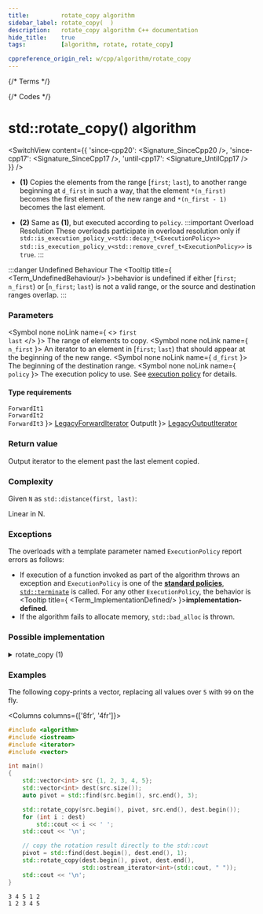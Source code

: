 ```yaml
---
title:         rotate_copy algorithm
sidebar_label: rotate_copy(  )
description:   rotate_copy algorithm C++ documentation
hide_title:    true
tags:          [algorithm, rotate, rotate_copy]

cppreference_origin_rel: w/cpp/algorithm/rotate_copy
---
```



{/* Terms */}


{/* Codes */}


# std::rotate_copy() algorithm

<SwitchView content={{
  'since-cpp20': <Signature_SinceCpp20 />,
  'since-cpp17': <Signature_SinceCpp17 />,
  'until-cpp17': <Signature_UntilCpp17 />
}} />

- **(1)** Copies the elements from the range [`first`; `last`), to another range beginning at `d_first` in such a way, that the element `*(n_first)` becomes the first element of the new range and `*(n_first - 1)` becomes the last element.

- **(2)** Same as **(1)**, but executed according to `policy`.
	:::important Overload Resolution
	These overloads participate in overload resolution only if
	<Until v='cpp20'> <code>std::is_execution_policy_v&lt;std::decay_t&lt;ExecutionPolicy&gt;&gt;</code> </Until> <Since v='cpp20'> <code>std::is_execution_policy_v&lt;std::remove_cvref_t&lt;ExecutionPolicy&gt;&gt;</code> </Since> is <code>true</code>.
	:::

:::danger Undefined Behaviour
The <Tooltip title={ <Term_UndefinedBehaviour/> }>behavior is undefined</Tooltip> if either [`first`; `n_first`) or [`n_first`; `last`) is not a valid range, or the source and destination ranges overlap.
:::

### Parameters

<SymbolTable>

  <Symbol none noLink name={ <> <code>first</code> <br/> <code>last</code> </> }>
    The range of elements to copy.
  </Symbol>
  <Symbol none noLink name={ <code>n_first</code> }>
	  An iterator to an element in [<code>first</code>; <code>last</code>) that should appear at the beginning of the new range.
  </Symbol>
  <Symbol none noLink name={ <code>d_first</code> }>
    The beginning of the destination range.
  </Symbol>
  <Symbol none noLink name={ <code>policy</code> }>
    The execution policy to use. See <a href="#">execution policy</a> for details.
  </Symbol>

</SymbolTable>

#### Type requirements

<SymbolTable>
  <Symbol none noLink name={ <> <code>ForwardIt1</code> <br/> <code>ForwardIt2</code> <br/> <code>ForwardIt3</code> </> }>
    <a href="/docs/named_req/LegacyForwardIterator">LegacyForwardIterator</a>
  </Symbol>
  <Symbol none noLink name={ <code>OutputIt</code> }>
    <a href="/docs/named_req/LegacyOutputIterator">LegacyOutputIterator</a>
  </Symbol>
</SymbolTable>

### Return value

Output iterator to the element past the last element copied.

### Complexity

Given `N` as `std::distance(first, last)`:

Linear in N.

### Exceptions

The overloads with a template parameter named `ExecutionPolicy` report errors as follows:
- If execution of a function invoked as part of the algorithm throws an exception and `ExecutionPolicy` is one of the [**standard policies**](#), [`std::terminate`](#) is called.
	For any other `ExecutionPolicy`, the behavior is <Tooltip title={ <Term_ImplementationDefined/> }>**implementation-defined**</Tooltip>.
- If the algorithm fails to allocate memory, `std::bad_alloc` is thrown.

### Possible implementation

<details>
<summary>rotate_copy (1)</summary>

```cpp
template<class ForwardIt, class OutputIt>
constexpr // since C++20
OutputIt rotate_copy(ForwardIt first, ForwardIt n_first,
                     ForwardIt last, OutputIt d_first)
{
    d_first = std::copy(n_first, last, d_first);
    return std::copy(first, n_first, d_first);
}
```

</details>

### Examples

The following copy-prints a vector, replacing all values over `5` with `99` on the fly.

<Columns columns={['8fr', '4fr']}>
<div>

```cpp title='Main.cpp' showLineNumbers
#include <algorithm>
#include <iostream>
#include <iterator>
#include <vector>

int main()
{
    std::vector<int> src {1, 2, 3, 4, 5};
    std::vector<int> dest(src.size());
    auto pivot = std::find(src.begin(), src.end(), 3);

    std::rotate_copy(src.begin(), pivot, src.end(), dest.begin());
    for (int i : dest)
        std::cout << i << ' ';
    std::cout << '\n';

    // copy the rotation result directly to the std::cout
    pivot = std::find(dest.begin(), dest.end(), 1);
    std::rotate_copy(dest.begin(), pivot, dest.end(),
                     std::ostream_iterator<int>(std::cout, " "));
    std::cout << '\n';
}
```

</div>
<div>

```plaintext title="Output"
3 4 5 1 2
1 2 3 4 5
```

</div>
</Columns>
